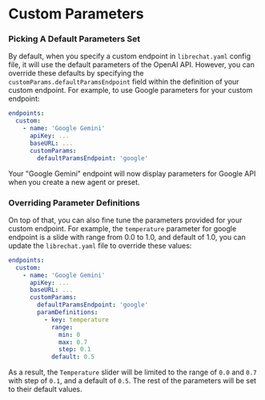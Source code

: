 # Custom Parameters

### Picking A Default Parameters Set

By default, when you specify a custom endpoint in `librechat.yaml` config file, it will use the default parameters of the OpenAI API. However, you can override these defaults by specifying the `customParams.defaultParamsEndpoint` field within the definition of your custom endpoint. For example, to use Google parameters for your custom endpoint:

```yaml filename="excerpt of librechat.yaml"
endpoints:
  custom:
    - name: 'Google Gemini'
      apiKey: ...
      baseURL: ...
      customParams:
        defaultParamsEndpoint: 'google'
```

Your "Google Gemini" endpoint will now display parameters for Google API when you create a new agent or preset.

### Overriding Parameter Definitions

On top of that, you can also fine tune the parameters provided for your custom endpoint. For example, the `temperature` parameter for google endpoint is a slide with range from 0.0 to 1.0, and default of 1.0, you can update the `librechat.yaml` file to override these values:

```yaml filename="excerpt of librechat.yaml"
endpoints:
  custom:
    - name: 'Google Gemini'
      apiKey: ...
      baseURL: ...
      customParams:
        defaultParamsEndpoint: 'google'
        paramDefinitions:
          - key: temperature
            range:
              min: 0
              max: 0.7
              step: 0.1
            default: 0.5
```

As a result, the `Temperature` slider will be limited to the range of `0.0` and `0.7` with step of `0.1`, and a default of `0.5`. The rest of the parameters will be set to their default values.
